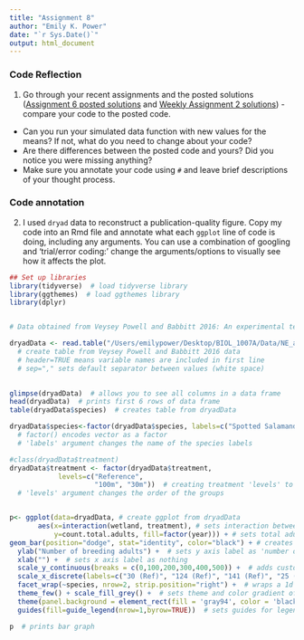 ```yaml
---
title: "Assignment 8"
author: "Emily K. Power"
date: "`r Sys.Date()`"
output: html_document
---
```


### Code Reflection  

1. Go through your recent assignments and the posted solutions ([Assignment 6 posted solutions](https://lvash.github.io/BIOL1007A/Assignment-6-dplyr_solutions.html) and [Weekly Assignment 2 solutions](https://lvash.github.io/BIOL1007A/Solutions_Weekly-Assignment-2.html)) - compare your code to the posted code.  

  * Can you run your simulated data function with new values for the means? If not, what do you need to change about your code?
  * Are there differences between the posted code and yours? Did you notice you were missing anything?
  * Make sure you annotate your code using `#` and leave brief descriptions of your thought process.


### Code annotation  

2. I used `dryad` data to reconstruct a publication-quality figure. Copy my code into an Rmd file and annotate what each `ggplot` line of code is doing, including any arguments. You can use a combination of googling and ‘trial/error coding:’ change the arguments/options to visually see how it affects the plot.  

```r
## Set up libraries
library(tidyverse)  # load tidyverse library
library(ggthemes)  # load ggthemes library
library(dplyr)


# Data obtained from Veysey Powell and Babbitt 2016: An experimental test of buffer utility as a technique for managing pool-breeding amphibians https://datadryad.org/stash/dataset/doi:10.5061%2Fdryad.547rp

dryadData <- read.table("/Users/emilypower/Desktop/BIOL_1007A/Data/NE_amphibians.csv", header=TRUE, sep=",", stringsAsFactors = TRUE)
  # create table from Veysey Powell and Babbitt 2016 data
  # header=TRUE means variable names are included in first line
  # sep="," sets default separator between values (white space)
  

glimpse(dryadData)  # allows you to see all columns in a data frame
head(dryadData)  # prints first 6 rows of data frame 
table(dryadData$species)  # creates table from dryadData

dryadData$species<-factor(dryadData$species, labels=c("Spotted Salamander", "Wood Frog")) #creating species 'labels' to use for the plot
  # factor() encodes vector as a factor
  # 'labels' argument changes the name of the species labels

#class(dryadData$treatment)
dryadData$treatment <- factor(dryadData$treatment, 
            levels=c("Reference",
                     "100m", "30m"))  # creating treatment 'levels' to use for plot
  # 'levels' argument changes the order of the groups


p<- ggplot(data=dryadData, # create ggplot from dryadData
       aes(x=interaction(wetland, treatment), # sets interaction between wetland and treatment as x variable
           y=count.total.adults, fill=factor(year))) + # sets total adult count as y variable, fill color based on year
geom_bar(position="dodge", stat="identity", color="black") + # creates black bar chart where multiple bars on the same x position are stacked side-to-side; stat="identity" indicates that you will provide y values
  ylab("Number of breeding adults") +  # sets y axis label as 'number of breeding adults'
  xlab("") +  # sets x axis label as nothing
  scale_y_continuous(breaks = c(0,100,200,300,400,500)) +  # adds custom scale numbers to y axis
  scale_x_discrete(labels=c("30 (Ref)", "124 (Ref)", "141 (Ref)", "25 (100m)","39 (100m)","55 (100m)","129 (100m)", "7 (30m)","19 (30m)","20 (30m)","59 (30m)")) +  # adds custom scale labels to x axis
  facet_wrap(~species, nrow=2, strip.position="right") +  # wraps a 1d sequence of panels into 2d (allows you to view 2 species separately)
  theme_few() + scale_fill_grey() +  # sets theme and color gradient of bars
  theme(panel.background = element_rect(fill = 'gray94', color = 'black'), legend.position="top",  legend.title= element_blank(),  axis.title.y = element_text(size=12, face="bold", colour = "black"), strip.text.y = element_text(size = 10, face="bold", colour = "black")) + # sets legend position, colors and text size and type
  guides(fill=guide_legend(nrow=1,byrow=TRUE))  # sets guides for legend

p  # prints bar graph
```

